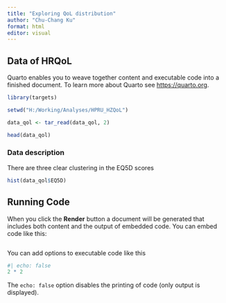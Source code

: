 ```yaml
---
title: "Exploring QoL distribution"
author: "Chu-Chang Ku"
format: html
editor: visual
---
```


## Data of HRQoL

Quarto enables you to weave together content and executable code into a finished document. To learn more about Quarto see <https://quarto.org>.

```r
library(targets)

setwd("H:/Working/Analyses/HPRU_HZQoL")

data_qol <- tar_read(data_qol, 2)

head(data_qol)
```

### Data description

There are three clear clustering in the EQ5D scores

```r
hist(data_qol$EQ5D)
```

## Running Code

When you click the **Render** button a document will be generated that includes both content and the output of embedded code. You can embed code like this:

```{}
```

You can add options to executable code like this

```r
#| echo: false
2 * 2
```

The `echo: false` option disables the printing of code (only output is displayed).

```{}
```
